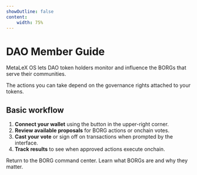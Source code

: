 ```yaml
---
showOutline: false
content:
    width: 75%
---
```


# DAO Member Guide

MetaLeX OS lets DAO token holders monitor and influence the BORGs that serve their communities.

<Callout>
  The actions you can take depend on the governance rights attached to your tokens.
</Callout>

## Basic workflow

1. **Connect your wallet** using the button in the upper-right corner.
2. **Review available proposals** for BORG actions or onchain votes.
3. **Cast your vote** or sign off on transactions when prompted by the interface.
4. **Track results** to see when approved actions execute onchain.

<CardGrid>
  <Card title="BORG Command Center" link="/os/borg/borg-landing">
    <span>Return to the BORG command center.</span>
  </Card>
  <Card title="Intro to BORGs" link="/os/dao/intro-to-borgs">
    <span>Learn what BORGs are and why they matter.</span>
  </Card>
</CardGrid>

